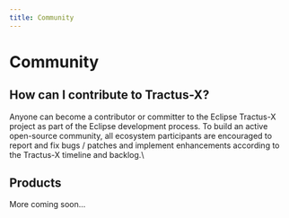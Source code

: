 ```yaml
---
title: Community
---
```


# Community

## How can I contribute to Tractus-X?

Anyone can become a contributor or committer to the Eclipse Tractus-X project as part of the Eclipse development process. To build an active open-source community, all ecosystem participants are encouraged to report and fix bugs / patches and implement enhancements according to the Tractus-X timeline and backlog.\

## Products

<ProductOverview />


More coming soon...
